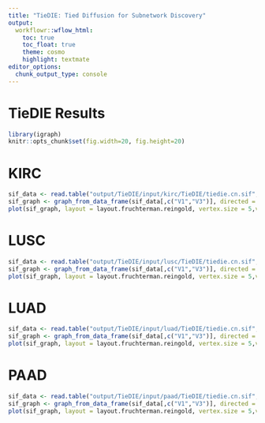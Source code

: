 ```yaml
---
title: "TieDIE: Tied Diffusion for Subnetwork Discovery"
output:
  workflowr::wflow_html:
    toc: true
    toc_float: true
    theme: cosmo
    highlight: textmate
editor_options:
  chunk_output_type: console
---
```


# TieDIE Results
```r
library(igraph)
knitr::opts_chunk$set(fig.width=20, fig.height=20) 
```

# KIRC
```r
sif_data <- read.table("output/TieDIE/input/kirc/TieDIE/tiedie.cn.sif", header = FALSE, stringsAsFactors = FALSE)
sif_graph <- graph_from_data_frame(sif_data[,c("V1","V3")], directed = FALSE)
plot(sif_graph, layout = layout.fruchterman.reingold, vertex.size = 5,vertex.frame.color= "white")
```

# LUSC
```r
sif_data <- read.table("output/TieDIE/input/lusc/TieDIE/tiedie.cn.sif", header = FALSE, stringsAsFactors = FALSE)
sif_graph <- graph_from_data_frame(sif_data[,c("V1","V3")], directed = FALSE)
plot(sif_graph, layout = layout.fruchterman.reingold, vertex.size = 5,vertex.frame.color= "white")
```

# LUAD
```r
sif_data <- read.table("output/TieDIE/input/luad/TieDIE/tiedie.cn.sif", header = FALSE, stringsAsFactors = FALSE)
sif_graph <- graph_from_data_frame(sif_data[,c("V1","V3")], directed = FALSE)
plot(sif_graph, layout = layout.fruchterman.reingold, vertex.size = 5,vertex.frame.color= "white")
```

# PAAD
```r
sif_data <- read.table("output/TieDIE/input/paad/TieDIE/tiedie.cn.sif", header = FALSE, stringsAsFactors = FALSE)
sif_graph <- graph_from_data_frame(sif_data[,c("V1","V3")], directed = FALSE)
plot(sif_graph, layout = layout.fruchterman.reingold, vertex.size = 5,vertex.frame.color= "white")
```


